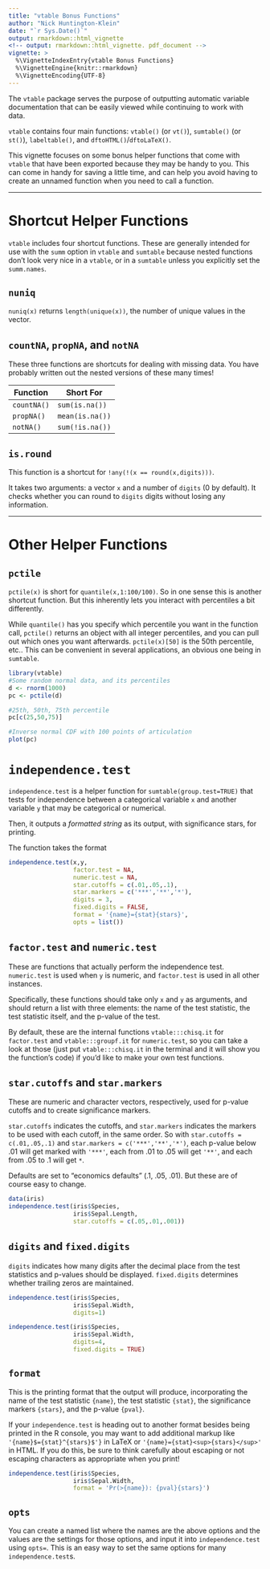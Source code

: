 ```yaml
---
title: "vtable Bonus Functions"
author: "Nick Huntington-Klein"
date: "`r Sys.Date()`"
output: rmarkdown::html_vignette
<!-- output: rmarkdown::html_vignette. pdf_document -->
vignette: >
  %\VignetteIndexEntry{vtable Bonus Functions}
  %\VignetteEngine{knitr::rmarkdown}
  %\VignetteEncoding{UTF-8}
---
```


The `vtable` package serves the purpose of outputting automatic variable documentation that can be easily viewed while continuing to work with data.

`vtable` contains four main functions: `vtable()` (or `vt()`), `sumtable()` (or `st()`),  `labeltable()`, and `dftoHTML()`/`dftoLaTeX()`. 

This vignette focuses on some bonus helper functions that come with `vtable` that have been exported because they may be handy to you. This can come in handy for saving a little time, and can help you avoid having to create an unnamed function when you need to call a function.

-----

# Shortcut Helper Functions

`vtable` includes four shortcut functions. These are generally intended for use with the `summ` option in `vtable` and `sumtable` because nested functions don't look very nice in a `vtable`, or in a `sumtable` unless you explicitly set the `summ.names`. 

## `nuniq`

`nuniq(x)` returns `length(unique(x))`, the number of unique values in the vector.

## `countNA`, `propNA`, and `notNA`

These three functions are shortcuts for dealing with missing data. You have probably written out the nested versions of these many times!

| Function     | Short For |
|------------| -----------------------------------------|
| `countNA()`    | `sum(is.na())` |
| `propNA()`     | `mean(is.na())` |
| `notNA()` | `sum(!is.na())` |

## `is.round`

This function is a shortcut for `!any(!(x == round(x,digits)))`.

It takes two arguments: a vector `x` and a number of `digits` (0 by default). It checks whether you can round to `digits` digits without losing any information.

-----

# Other Helper Functions

## `pctile`

`pctile(x)` is short for `quantile(x,1:100/100)`. So in one sense this is another shortcut function. But this inherently lets you interact with percentiles a bit differently.

While `quantile()` has you specify which percentile you want in the function call, `pctile()` returns an object with all integer percentiles, and you can pull out which ones you want afterwards. `pctile(x)[50]` is the 50th percentile, etc.. This can be convenient in several applications, an obvious one being in `sumtable`.

```r
library(vtable)
#Some random normal data, and its percentiles
d <- rnorm(1000)
pc <- pctile(d)

#25th, 50th, 75th percentile
pc[c(25,50,75)]
```
```r
#Inverse normal CDF with 100 points of articulation
plot(pc)
```

# `independence.test`

`independence.test` is a helper function for `sumtable(group.test=TRUE)` that tests for independence between a categorical variable `x` and another variable `y` that may be categorical or numerical. 

Then, it outputs a *formatted string* as its output, with significance stars, for printing.

The function takes the format

```r
independence.test(x,y,
                  factor.test = NA,
                  numeric.test = NA,
                  star.cutoffs = c(.01,.05,.1),
                  star.markers = c('***','**','*'),
                  digits = 3,
                  fixed.digits = FALSE,
                  format = '{name}={stat}{stars}',
                  opts = list())
```

## `factor.test` and `numeric.test`

These are functions that actually perform the independence test. `numeric.test` is used when `y` is numeric, and `factor.test` is used in all other instances.

Specifically, these functions should take only `x` and `y` as arguments, and should return a list with three elements: the name of the test statistic, the test statistic itself, and the p-value of the test.

By default, these are the internal functions `vtable:::chisq.it` for `factor.test` and `vtable:::groupf.it` for `numeric.test`, so you can take a look at those (just put `vtable:::chisq.it` in the terminal and it will show you the function's code) if you'd like to make your own test functions.

## `star.cutoffs` and `star.markers`

These are numeric and character vectors, respectively, used for p-value cutoffs and to create significance markers. 

`star.cutoffs` indicates the cutoffs, and `star.markers` indicates the markers to be used with each cutoff, in the same order. So with `star.cutoffs = c(.01,.05,.1)` and `star.markers = c('***','**','*')`, each p-value below .01 will get marked with `'***'`, each from .01 to .05 will get `'**'`, and each from .05 to .1 will get `*`.

Defaults are set to "economics defaults" (.1, .05, .01). But these are of course easy to change.

```r
data(iris)
independence.test(iris$Species,
                  iris$Sepal.Length,
                  star.cutoffs = c(.05,.01,.001))
```

## `digits` and `fixed.digits`

`digits` indicates how many digits after the decimal place from the test statistics and p-values should be displayed. `fixed.digits` determines whether trailing zeros are maintained.

```r
independence.test(iris$Species,
                  iris$Sepal.Width,
                  digits=1)
```

```r
independence.test(iris$Species,
                  iris$Sepal.Width,
                  digits=4,
                  fixed.digits = TRUE)
```

## `format`

This is the printing format that the output will produce, incorporating the name of the test statistic `{name}`, the test statistic `{stat}`, the significance markers `{stars}`, and the p-value `{pval}`.

If your `independence.test` is heading out to another format besides being printed in the R console, you may want to add additional markup like `'{name}$={stat}^{stars}$'}` in LaTeX or `'{name}={stat}<sup>{stars}</sup>'` in HTML. If you do this, be sure to think carefully about escaping or not escaping characters as appropriate when you print!

```r
independence.test(iris$Species,
                  iris$Sepal.Width,
                  format = 'Pr(>{name}): {pval}{stars}')
```

## `opts`

You can create a named list where the names are the above options and the values are the settings for those options, and input it into `independence.test` using `opts=`. This is an easy way to set the same options for many `independence.test`s.
